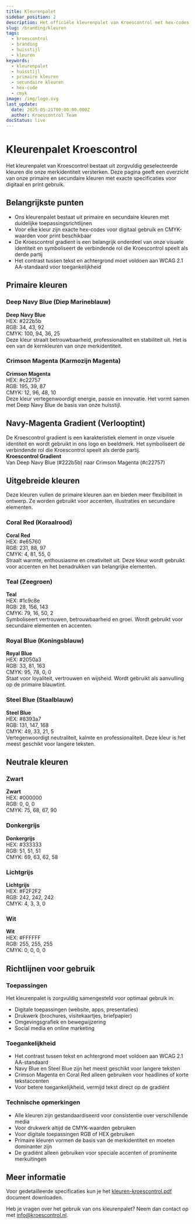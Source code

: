 ```yaml
---
title: Kleurenpalet
sidebar_position: 2
description: Het officiële kleurenpalet van Kroescontrol met hex-codes en CMYK-waarden.
slug: /branding/kleuren
tags:
  - kroescontrol
  - branding
  - huisstijl
  - kleuren
keywords:
  - kleurenpalet
  - huisstijl
  - primaire kleuren
  - secundaire kleuren
  - hex-code
  - cmyk
image: /img/logo.svg
last_update:
  date: 2025-05-21T00:00:00.000Z
  author: Kroescontrol Team
docStatus: live
---
```


# Kleurenpalet Kroescontrol

Het kleurenpalet van Kroescontrol bestaat uit zorgvuldig geselecteerde kleuren die onze merkidentiteit versterken. Deze pagina geeft een overzicht van onze primaire en secundaire kleuren met exacte specificaties voor digitaal en print gebruik.

## Belangrijkste punten

- Ons kleurenpalet bestaat uit primaire en secundaire kleuren met duidelijke toepassingsrichtlijnen
- Voor elke kleur zijn exacte hex-codes voor digitaal gebruik en CMYK-waarden voor print beschikbaar
- De Kroescontrol gradient is een belangrijk onderdeel van onze visuele identiteit en symboliseert de verbindende rol die Kroescontrol speelt als derde partij
- Het contrast tussen tekst en achtergrond moet voldoen aan WCAG 2.1 AA-standaard voor toegankelijkheid

## Primaire kleuren

<div style={{display: 'flex', flexWrap: 'wrap', gap: '20px', marginBottom: '30px'}}>
  <div style={{flex: '1 1 280px', minWidth: '280px'}}>
    <h3>Deep Navy Blue (Diep Marineblauw)</h3>
    <div style={{backgroundColor: '#222b5b', color: 'white', padding: '20px', borderRadius: '5px', marginBottom: '10px'}}>
      <div style={{display: 'flex', alignItems: 'center'}}>
        <div style={{width: '40px', height: '40px', backgroundColor: '#222b5b', border: '1px solid white', marginRight: '15px', flexShrink: 0}}></div>
        <div>
          <strong>Deep Navy Blue</strong><br/>
          HEX: #222b5b<br/>
          RGB: 34, 43, 92<br/>
          CMYK: 100, 94, 36, 25
        </div>
      </div>
    </div>
    <div style={{fontSize: '0.9em', textAlign: 'center', margin: '8px 0 0 0'}}>Deze kleur straalt betrouwbaarheid, professionaliteit en stabiliteit uit. Het is een van de kernkleuren van onze merkidentiteit.</div>
  </div>

  <div style={{flex: '1 1 280px', minWidth: '280px'}}>
    <h3>Crimson Magenta (Karmozijn Magenta)</h3>
    <div style={{backgroundColor: '#c22757', color: 'white', padding: '20px', borderRadius: '5px', marginBottom: '10px'}}>
      <div style={{display: 'flex', alignItems: 'center'}}>
        <div style={{width: '40px', height: '40px', backgroundColor: '#c22757', border: '1px solid white', marginRight: '15px', flexShrink: 0}}></div>
        <div>
          <strong>Crimson Magenta</strong><br/>
          HEX: #c22757<br/>
          RGB: 195, 39, 87<br/>
          CMYK: 12, 96, 48, 10
        </div>
      </div>
    </div>
    <span>Deze kleur vertegenwoordigt energie, passie en innovatie. Het vormt samen met Deep Navy Blue de basis van onze huisstijl.</span>
  </div>
</div>

## Navy-Magenta Gradient (Verlooptint)

<div style={{marginBottom: '30px'}}>
  De Kroescontrol gradient is een karakteristiek element in onze visuele identiteit en wordt gebruikt in ons logo en beeldmerk. Het symboliseert de verbindende rol die Kroescontrol speelt als derde partij.

  <div style={{background: 'linear-gradient(90deg, #222b5b 0%, #c22757 100%)', color: 'white', padding: '20px', borderRadius: '5px', marginBottom: '10px'}}>
    <div style={{display: 'flex', alignItems: 'center'}}>
      <div style={{width: '80px', height: '40px', background: 'linear-gradient(90deg, #222b5b 0%, #c22757 100%)', border: '1px solid white', marginRight: '15px', borderRadius: '3px', flexShrink: 0}}></div>
      <div>
        <strong>Kroescontrol Gradient</strong><br/>
        Van Deep Navy Blue (#222b5b) naar Crimson Magenta (#c22757)
      </div>
    </div>
  </div>

  <div style={{display: 'flex', flexWrap: 'wrap', gap: '15px'}}>
    <div style={{flex: '1', background: 'linear-gradient(90deg, #222b5b 0%, #c22757 100%)', height: '60px', borderRadius: '5px', minWidth: '300px'}}></div>
    <div style={{flex: '1', background: 'linear-gradient(180deg, #222b5b 0%, #c22757 100%)', height: '60px', borderRadius: '5px', minWidth: '300px'}}></div>
  </div>
</div>

## Uitgebreide kleuren

Deze kleuren vullen de primaire kleuren aan en bieden meer flexibiliteit in ontwerp. Ze worden gebruikt voor accenten, illustraties en secundaire elementen.

<div style={{display: 'grid', gridTemplateColumns: 'repeat(2, 1fr)', gap: '20px', marginBottom: '30px'}}>
  <div>
    <h3>Coral Red (Koraalrood)</h3>
    <div style={{backgroundColor: '#e65760', color: 'white', padding: '20px', borderRadius: '5px', marginBottom: '10px'}}>
      <div style={{display: 'flex', alignItems: 'center'}}>
        <div style={{width: '40px', height: '40px', backgroundColor: '#e65760', border: '1px solid white', marginRight: '15px', flexShrink: 0}}></div>
        <div>
          <strong>Coral Red</strong><br/>
          HEX: #e65760<br/>
          RGB: 231, 88, 97<br/>
          CMYK: 4, 81, 55, 0
        </div>
      </div>
    </div>
    <span>Straalt warmte, enthousiasme en creativiteit uit. Deze kleur wordt gebruikt voor accenten en het benadrukken van belangrijke elementen.</span>
  </div>

  <div>
    <h3>Teal (Zeegroen)</h3>
    <div style={{backgroundColor: '#1c9c8e', color: 'white', padding: '20px', borderRadius: '5px', marginBottom: '10px'}}>
      <div style={{display: 'flex', alignItems: 'center'}}>
        <div style={{width: '40px', height: '40px', backgroundColor: '#1c9c8e', border: '1px solid white', marginRight: '15px', flexShrink: 0}}></div>
        <div>
          <strong>Teal</strong><br/>
          HEX: #1c9c8e<br/>
          RGB: 28, 156, 143<br/>
          CMYK: 79, 16, 50, 2
        </div>
      </div>
    </div>
    <div style={{fontSize: '0.9em', textAlign: 'center', margin: '8px 0 0 0'}}>Symboliseert vertrouwen, betrouwbaarheid en groei. Wordt gebruikt voor secundaire elementen en accenten.</div>
  </div>

  <div>
    <h3>Royal Blue (Koningsblauw)</h3>
    <div style={{backgroundColor: '#2050a3', color: 'white', padding: '20px', borderRadius: '5px', marginBottom: '10px'}}>
      <div style={{display: 'flex', alignItems: 'center'}}>
        <div style={{width: '40px', height: '40px', backgroundColor: '#2050a3', border: '1px solid white', marginRight: '15px', flexShrink: 0}}></div>
        <div>
          <strong>Royal Blue</strong><br/>
          HEX: #2050a3<br/>
          RGB: 33, 81, 163<br/>
          CMYK: 95, 78, 0, 0
        </div>
      </div>
    </div>
    <div style={{fontSize: '0.9em', textAlign: 'center', margin: '8px 0 0 0'}}>Staat voor loyaliteit, vertrouwen en wijsheid. Wordt gebruikt als aanvulling op de primaire blauwtint.</div>
  </div>

  <div>
    <h3>Steel Blue (Staalblauw)</h3>
    <div style={{backgroundColor: '#8393a7', color: 'white', padding: '20px', borderRadius: '5px', marginBottom: '10px'}}>
      <div style={{display: 'flex', alignItems: 'center'}}>
        <div style={{width: '40px', height: '40px', backgroundColor: '#8393a7', border: '1px solid white', marginRight: '15px', flexShrink: 0}}></div>
        <div>
          <strong>Steel Blue</strong><br/>
          HEX: #8393a7<br/>
          RGB: 131, 147, 168<br/>
          CMYK: 49, 33, 21, 5
        </div>
      </div>
    </div>
    <span>Vertegenwoordigt neutraliteit, kalmte en professionaliteit. Deze kleur is het meest geschikt voor langere teksten.</span>
  </div>
</div>

## Neutrale kleuren

<div style={{display: 'grid', gridTemplateColumns: 'repeat(2, 1fr)', gap: '20px', marginBottom: '30px'}}>
  <div>
    <h3>Zwart</h3>
    <div style={{backgroundColor: '#000000', color: 'white', padding: '20px', borderRadius: '5px', marginBottom: '10px'}}>
      <div style={{display: 'flex', alignItems: 'center'}}>
        <div style={{width: '40px', height: '40px', backgroundColor: '#000000', border: '1px solid white', marginRight: '15px', flexShrink: 0}}></div>
        <div>
          <strong>Zwart</strong><br/>
          HEX: #000000<br/>
          RGB: 0, 0, 0<br/>
          CMYK: 75, 68, 67, 90
        </div>
      </div>
    </div>
  </div>

  <div>
    <h3>Donkergrijs</h3>
    <div style={{backgroundColor: '#333333', color: 'white', padding: '20px', borderRadius: '5px', marginBottom: '10px'}}>
      <div style={{display: 'flex', alignItems: 'center'}}>
        <div style={{width: '40px', height: '40px', backgroundColor: '#333333', border: '1px solid white', marginRight: '15px', flexShrink: 0}}></div>
        <div>
          <strong>Donkergrijs</strong><br/>
          HEX: #333333<br/>
          RGB: 51, 51, 51<br/>
          CMYK: 69, 63, 62, 58
        </div>
      </div>
    </div>
  </div>

  <div>
    <h3>Lichtgrijs</h3>
    <div style={{backgroundColor: '#F2F2F2', color: '#333', padding: '20px', borderRadius: '5px', marginBottom: '10px'}}>
      <div style={{display: 'flex', alignItems: 'center'}}>
        <div style={{width: '40px', height: '40px', backgroundColor: '#F2F2F2', border: '1px solid #ddd', marginRight: '15px', flexShrink: 0}}></div>
        <div>
          <strong>Lichtgrijs</strong><br/>
          HEX: #F2F2F2<br/>
          RGB: 242, 242, 242<br/>
          CMYK: 4, 3, 3, 0
        </div>
      </div>
    </div>
  </div>

  <div>
    <h3>Wit</h3>
    <div style={{backgroundColor: '#FFFFFF', color: '#333', padding: '20px', border: '1px solid #ddd', borderRadius: '5px', marginBottom: '10px'}}>
      <div style={{display: 'flex', alignItems: 'center'}}>
        <div style={{width: '40px', height: '40px', backgroundColor: '#FFFFFF', border: '1px solid #ddd', marginRight: '15px', flexShrink: 0}}></div>
        <div>
          <strong>Wit</strong><br/>
          HEX: #FFFFFF<br/>
          RGB: 255, 255, 255<br/>
          CMYK: 0, 0, 0, 0
        </div>
      </div>
    </div>
  </div>
</div>

## Richtlijnen voor gebruik

<div style={{display: 'flex', flexWrap: 'wrap', gap: '20px', marginBottom: '30px'}}>
  <div style={{flex: '1 1 280px', minWidth: '280px'}}>
    <h3>Toepassingen</h3>
    <div style={{fontSize: '0.9em', textAlign: 'center', margin: '8px 0 0 0'}}>Het kleurenpalet is zorgvuldig samengesteld voor optimaal gebruik in:</div>
    <ul>
      <li>Digitale toepassingen (website, apps, presentaties)</li>
      <li>Drukwerk (brochures, visitekaartjes, briefpapier)</li>
      <li>Omgevingsgrafiek en bewegwijzering</li>
      <li>Social media en online marketing</li>
    </ul>
  </div>

  <div style={{flex: '1 1 280px', minWidth: '280px'}}>
    <h3>Toegankelijkheid</h3>
    <ul>
      <li>Het contrast tussen tekst en achtergrond moet voldoen aan WCAG 2.1 AA-standaard</li>
      <li>Navy Blue en Steel Blue zijn het meest geschikt voor langere teksten</li>
      <li>Crimson Magenta en Coral Red alleen gebruiken voor headlines of korte tekstaccenten</li>
      <li>Voor betere toegankelijkheid, vermijd tekst direct op de gradiënt</li>
    </ul>
  </div>

  <div style={{flex: '1 1 280px', minWidth: '280px'}}>
    <h3>Technische opmerkingen</h3>
    <ul>
      <li>Alle kleuren zijn gestandaardiseerd voor consistentie over verschillende media</li>
      <li>Voor drukwerk altijd de CMYK-waarden gebruiken</li>
      <li>Voor digitale toepassingen RGB of HEX gebruiken</li>
      <li>Primaire kleuren vormen de basis van de merkidentiteit en moeten dominanter zijn</li>
      <li>De gradiënt alleen gebruiken voor speciale accenten of prominente merkuitingen</li>
    </ul>
  </div>
</div>

## Meer informatie

Voor gedetailleerde specificaties kun je het [kleuren-kroescontrol.pdf](/public/branding/kleuren-kroescontrol.pdf) document downloaden.

Heb je vragen over het gebruik van ons kleurenpalet? Neem dan contact op met [info@kroescontrol.nl](mailto:info@kroescontrol.nl).
